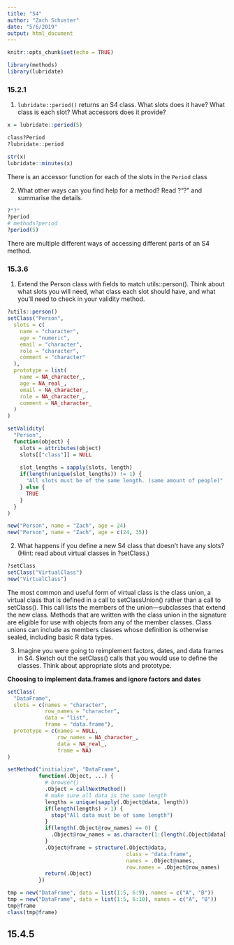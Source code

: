 ```yaml
---
title: "S4"
author: "Zach Schuster"
date: "5/6/2019"
output: html_document
---
```


```r
knitr::opts_chunk$set(echo = TRUE)

library(methods)
library(lubridate)
```


### 15.2.1

1. `lubridate::period()` returns an S4 class. What slots does it have? What class is each slot? What accessors does it provide?

```r
x = lubridate::period(5)

class?Period
?lubridate::period

str(x)
lubridate::minutes(x)

```

There is an accessor function for each of the slots in the `Period` class

2. What other ways can you find help for a method? Read ?"?" and summarise the details.

```r
?"?"
?period
# methods?period
?period(5)
```

There are multiple different ways of accessing different parts of an S4 method.


### 15.3.6

1. Extend the Person class with fields to match utils::person(). Think about what slots you will need, what class each slot should have, and what you’ll need to check in your validity method.
```r
?utils::person()
setClass("Person", 
  slots = c(
    name = "character", 
    age = "numeric",
    email = "character",
    role = "character",
    comment = "character"
  ), 
  prototype = list(
    name = NA_character_,
    age = NA_real_,
    email = NA_character_,
    role = NA_character_,
    comment = NA_character_
  )
)

setValidity(
  "Person",
  function(object) {
    slots = attributes(object)
    slots[["class"]] = NULL
    
    slot_lengths = sapply(slots, length)
    if(length(unique(slot_lengths)) != 1) {
      "All slots must be of the same length. (same amount of people)"
    } else {
      TRUE
    }
  }
)

new("Person", name = "Zach", age = 24)
new("Person", name = "Zach", age = c(24, 35))
```


2. What happens if you define a new S4 class that doesn’t have any slots? (Hint: read about virtual classes in ?setClass.)

```r
?setClass
setClass("VirtualClass")
new("VirtualClass")

```

The most common and useful form of virtual class is the class union, a virtual class that is defined in a call to setClassUnion() rather than a call to setClass(). This call lists the members of the union—subclasses that extend the new class. Methods that are written with the class union in the signature are eligible for use with objects from any of the member classes. Class unions can include as members classes whose definition is otherwise sealed, including basic R data types.


3. Imagine you were going to reimplement factors, dates, and data frames in S4. Sketch out the setClass() calls that you would use to define the classes. Think about appropriate slots and prototype.

**Choosing to implement data.frames and ignore factors and dates**

```r

setClass(
  "DataFrame",
  slots = c(names = "character",
            row_names = "character",
            data = "list",
            frame = "data.frame"),
  prototype = c(names = NULL,
                row_names = NA_character_,
                data = NA_real_,
                frame = NA)
)

setMethod("initialize", "DataFrame",
          function(.Object, ...) {
            # browser()
            .Object = callNextMethod()
            # make sure all data is the same length
            lengths = unique(sapply(.Object@data, length))
            if(length(lengths) > 1) {
              stop("All data must be of same length")
            }
            if(length(.Object@row_names) == 0) {
              .Object@row_names = as.character(1:(length(.Object@data[[1]])))
            }
            .Object@frame = structure(.Object@data,
                                      class = "data.frame",
                                      names = .Object@names,
                                      row.names = .Object@row_names)
            return(.Object)
          })

tmp = new("DataFrame", data = list(1:5, 6:9), names = c("A", "B"))
tmp = new("DataFrame", data = list(1:5, 6:10), names = c("A", "B"))
tmp@frame
class(tmp@frame)
```


## 15.4.5












